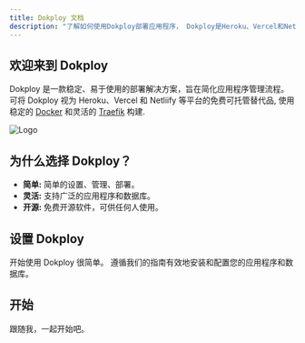 ```yaml
---
title: Dokploy 文档
description: "了解如何使用Dokploy部署应用程序， Dokploy是Heroku、Vercel和Netlify的开源替代品。"
---
```



## 欢迎来到 Dokploy

Dokploy 是一款稳定、易于使用的部署解决方案，旨在简化应用程序管理流程。 可将 Dokploy 视为 Heroku、Vercel 和 Netliify 等平台的免费可托管替代品, 使用稳定的 [Docker](https://www.docker.com/) 和灵活的 [Traefik](https://traefik.io/) 构建.

![Logo](../../../../assets/logo.png)

## 为什么选择 Dokploy？

- **简单:** 简单的设置、管理、部署。
- **灵活:** 支持广泛的应用程序和数据库。
- **开源:** 免费开源软件，可供任何人使用。

## 设置 Dokploy

开始使用 Dokploy 很简单。 遵循我们的指南有效地安装和配置您的应用程序和数据库。

## 开始

跟随我，一起开始吧。

<CardGrid >

<LinkCard
  title="安装"
  description="了解如何安装 Dokploy。"
  href="/zh-cn/get-started/installation/"
/>

<LinkCard
  title="应用"
  description="了解如何部署应用程序。"
  href="/zh-cn/application/overview"
/>

<LinkCard
  title="数据库"
  description="了解如何部署数据库。"
  href="/zh-cn/databases/overview"
/>

<LinkCard
  title="Traefik"
  description="了解如何部署 Traefik。"
  href="/zh-cn/traefik/overview"
/>
   
</CardGrid>
